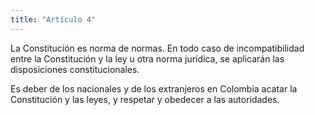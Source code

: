 ```yaml
---
title: "Artículo 4"
---
```


La Constitución es norma de
normas. En todo caso de incompatibilidad entre la
Constitución y la ley u otra norma jurídica, se aplicarán las disposiciones constitucionales.

Es deber de los nacionales y de los extranjeros
en Colombia acatar la Constitución y las leyes, y
respetar y obedecer a las autoridades.